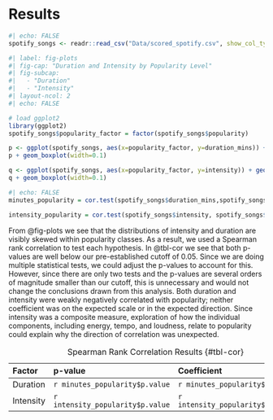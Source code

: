 # Results {.unnumbered}

```r
#| echo: FALSE
spotify_songs <- readr::read_csv("Data/scored_spotify.csv", show_col_types = FALSE)
```

```r
#| label: fig-plots
#| fig-cap: "Duration and Intensity by Popularity Level" 
#| fig-subcap:
#|   - "Duration"
#|   - "Intensity" 
#| layout-ncol: 2
#| echo: FALSE

# load ggplot2
library(ggplot2)
spotify_songs$popularity_factor = factor(spotify_songs$popularity)

p <- ggplot(spotify_songs, aes(x=popularity_factor, y=duration_mins)) + geom_violin(trim=FALSE) + labs(title="Plot of duration by popularity level",x="Popularity level", y = "Duration in minutes")
p + geom_boxplot(width=0.1)

q <- ggplot(spotify_songs, aes(x=popularity_factor, y=intensity)) + geom_violin(trim=FALSE) + labs(title="Plot of intensity by popularity level",x="Popularity level", y = "Intensity")
q + geom_boxplot(width=0.1)
```

```r
#| echo: FALSE
minutes_popularity = cor.test(spotify_songs$duration_mins,spotify_songs$popularity,method="spearman",exact=FALSE)

intensity_popularity = cor.test(spotify_songs$intensity, spotify_songs$popularity, method="spearman", exact=FALSE)
```

From @fig-plots we see that the distributions of intensity and duration are visibly skewed within popularity classes. As a result, we used a Spearman rank correlation to test each hypothesis. In @tbl-cor we see that both p-values are well below our pre-established cutoff of 0.05. Since we are doing multiple statistical tests, we could adjust the p-values to account for this. However, since there are only two tests and the p-values are several orders of magnitude smaller than our cutoff, this is unnecessary and would not change the conclusions drawn from this analysis. Both duration and intensity were weakly negatively correlated with popularity; neither coefficient was on the expected scale or in the expected direction. Since intensity was a composite measure, exploration of how the individual components, including energy, tempo, and loudness, relate to popularity could explain why the direction of correlation was unexpected.

| Factor    | p-value                          | Coefficient                       |
|:-----------------|:--------------------------|:---------------------------|
| Duration  | `r minutes_popularity$p.value`   | `r minutes_popularity$estimate`   |
| Intensity | `r intensity_popularity$p.value` | `r intensity_popularity$estimate` |

: Spearman Rank Correlation Results {#tbl-cor}

